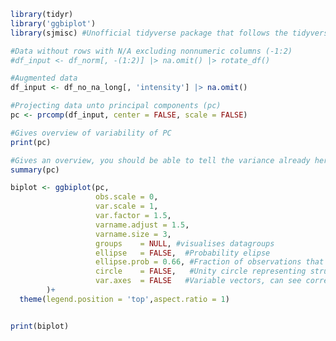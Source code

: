 ```r
library(tidyr)
library('ggbiplot')
library(sjmisc) #Unofficial tidyverse package that follows the tidyverse syntax

#Data without rows with N/A excluding nonnumeric columns (-1:2)
#df_input <- df_norm[, -(1:2)] |> na.omit() |> rotate_df()

#Augmented data
df_input <- df_no_na_long[, 'intensity'] |> na.omit() 

#Projecting data unto principal components (pc)
pc <- prcomp(df_input, center = FALSE, scale = FALSE)

#Gives overview of variability of PC
print(pc)

#Gives an overview, you should be able to tell the variance already here even without the plot.
summary(pc)

biplot <- ggbiplot(pc,
                   obs.scale = 0,
                   var.scale = 1,
                   var.factor = 1.5,
                   varname.adjust = 1.5,
                   varname.size = 3,
                   groups    = NULL, #visualises datagroups
                   ellipse   = FALSE,  #Probability elipse
                   ellipse.prob = 0.66, #Fraction of observations that should be in ellipse
                   circle    = FALSE,   #Unity circle representing structure correlation in variables
                   var.axes  = FALSE   #Variable vectors, can see correlation from if they're grouped
        )+
  theme(legend.position = 'top',aspect.ratio = 1)


print(biplot)
```
